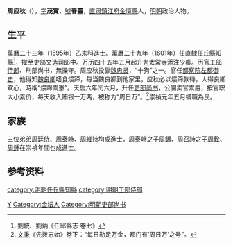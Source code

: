 '''周应秋'''（{{bd|1571年||1629年|catIdx=Z周}}），[[表字|字]]'''茂實'''，[[號|號]]'''春臺'''，[[南直隶|直隶]][[鎮江府|鎮江府]][[金壇縣|金壇縣]]人，[[明朝|明朝]]政治人物。

== 生平 ==
[[萬曆|萬曆]]二十三年（1595年）乙未科進士。萬曆二十九年（1601年）任直隸[[任丘縣|任丘縣]]知縣<ref>劉統、劉炳《任邱縣志·卷七》</ref>，擢至吏部文选司郎中。万历四十五年五月起升为太常寺添注少卿。历官[[工部侍郎|工部侍郎]]、刑部尚书，無操守。周应秋投靠[[魏忠贤|魏忠贤]]，“十狗”之一。官任[[都察院|都察院]][[左都御史|左都御史]]，他得知[[魏良卿|魏良卿]]嗜食煨蹄，每当魏良卿到他家里，应秋必以煨蹄款待，大得良卿欢心，時稱“煨蹄鬻憲”。天启六年闰六月，升任[[吏部尚书|吏部尚书]]，公開卖官鬻爵，按官职大小索价，每天收入贿银一万两，被称为“周日万”。<ref>[[文秉|文秉]]《先拨志始》卷下：“每日勒足万金，都门有‘周日万’之号”。</ref>崇禎元年五月禠職為民。

== 家族 ==
三位弟弟[[周廷侍|周廷侍]]、[[周泰峙|周泰峙]]、[[周維持|周維持]]均成進士，周泰峙之子[[周鑣|周鑣]]、周召詩之子[[周銓_(崇禎進士)|周銓]]、[[周鍾|周鍾]]在崇禎年間也成進士。

== 参考资料 ==
{{Reflist}}

{{萬曆二十三年乙未科殿試金榜}}

{{Authority control}}

{{DEFAULTSORT:Zhou周}}
[[Category:周姓|Y]]
[[Category:金坛人|Category:金坛人]]
[[category:明朝任丘縣知縣|category:明朝任丘縣知縣]]
[[category:明朝工部侍郎|category:明朝工部侍郎]]
[[Category:明朝吏部尚书|Category:明朝吏部尚书]]